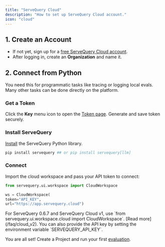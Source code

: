 ```yaml
---
title: "ServeQuery Cloud"
description: "How to set up ServeQuery Cloud account."
icon: "cloud"
---
```


## 1. Create an Account

- If not yet, sign up for a [free ServeQuery Cloud account](https://app.servequery.cloud/signup).
- After logging in, create an **Organization** and name it.

## 2. Connect from Python

<Info>
  You need this for programmatic tasks like tracing or logging local evals. Many other tasks can be done directly on the platform.
</Info>

### Get a Token

Click the **Key** menu icon to open the [Token page](https://app.servequery.cloud/token). Generate and save token securely.

### Install ServeQuery

[Install](/docs/setup/installation) the ServeQuery Python library.

```python
pip install servequery ## or pip install servequery[llm]
```

### Connect

Import the cloud workspace and pass your API token to connect:

```python
from servequery.ui.workspace import CloudWorkspace

ws = CloudWorkspace(
token="API_KEY",
url="https://app.servequery.cloud")
```

<Note>
For ServeQuery 0.6.7 and ServeQuery Cloud v1, use `from servequery.ui.workspace.cloud import CloudWorkspace`. [Read more](/faq/cloud_v2).
</Note>

<Check>
  You can also provide the API key by setting the environment variable `SERVEQUERY_API_KEY`.
</Check>

You are all set\! Create a Project and run your first [evaluation](/quickstart_llm).